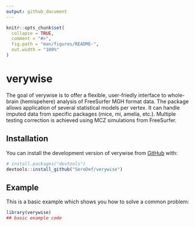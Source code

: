 ```yaml
---
output: github_document
---
```


<!-- README.md is generated from README.Rmd. Please edit that file -->

```r
knitr::opts_chunk$set(
  collapse = TRUE,
  comment = "#>",
  fig.path = "man/figures/README-",
  out.width = "100%"
)
```

# verywise

<!-- badges: start -->
<!-- badges: end -->

The goal of verywise is to offer a flexible, user-friedly interface to whole-brain (hemispehere) analysis of FreeSurfer MGH format data. The package allows application of several statistical models per vertex. It can handle imputed data from specific packages (mice, mi, amelia, etc.). Multiple testing correction is achieved using MCZ simulations from FreeSurfer.

## Installation

You can install the development version of verywise from [GitHub](https://github.com/) with:

``` r
# install.packages("devtools")
devtools::install_github("SereDef/verywise")
```

## Example

This is a basic example which shows you how to solve a common problem:

```r
library(verywise)
## basic example code
```
